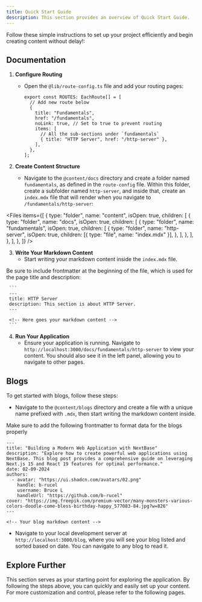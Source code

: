 ```yaml
---
title: Quick Start Guide
description: This section provides an overview of Quick Start Guide.
---
```


Follow these simple instructions to set up your project efficiently and begin creating content without delay!:

## Documentation

1. **Configure Routing**

   - Open the `@lib/route-config.ts` file and add your routing pages:

   
     ```
     export const ROUTES: EachRoute[] = [
       // Add new route below
       {
         title: "Fundamentals",
         href: "/fundamentals",
         noLink: true, // Set to true to prevent routing
         items: [
           // All the sub-sections under `fundamentals`
           { title: "HTTP Server", href: "/http-server" },
         ],
       },
     ];
     ```

2. **Create Content Structure**

   - Navigate to the `@content/docs` directory and create a folder named `fundamentals`, as defined in the `route-config` file. Within this folder, create a subfolder named `http-server`, and inside that, create an `index.mdx` file that will render when you navigate to `/fundamentals/http-server`:

<Files
  items={[
    {
      type: "folder",
      name: "content",
      isOpen: true,
      children: [
        {
          type: "folder",
          name: "docs",
          isOpen: true,
          children: [
            {
              type: "folder",
              name: "fundamentals",
              isOpen: true,
              children: [
                {
                  type: "folder",
                  name: "http-server",
                  isOpen: true,
                  children: [{ type: "file", name: "index.mdx" }],
                },
              ],
            },
          ],
        },
      ],
    },
  ]}
/>


3. **Write Your Markdown Content**
   - Start writing your markdown content inside the `index.mdx` file.

<Note type="warning">
  Be sure to include frontmatter at the beginning of the file, which is used for
  the page title and description:
</Note>

     ```
     ---
     title: HTTP Server
     description: This section is about HTTP Server.
     ---

     <!-- Here goes your markdown content -->
     ```

4. **Run Your Application**
   - Ensure your application is running. Navigate to `http://localhost:3000/docs/fundamentals/http-server` to view your content. You should also see it in the left panel, allowing you to navigate to other pages.

## Blogs

To get started with blogs, follow these steps:

- Navigate to the `@content/blogs` directory and create a file with a unique name prefixed with `.mdx`, then start writing the markdown content inside.

<Note type="warning">
  Make sure to add the following frontmatter to format data for the blogs
  properly
</Note>

```
---
title: "Building a Modern Web Application with NextBase"
description: "Explore how to create powerful web applications using NextBase. This blog post provides a comprehensive guide on leveraging Next.js 15 and React 19 features for optimal performance."
date: 02-09-2024
authors:
  - avatar: "https://ui.shadcn.com/avatars/02.png"
    handle: b-rucel
    username: Bruce L
    handleUrl: "https://github.com/b-rucel"
cover: "https://img.freepik.com/premium-vector/many-monsters-various-colors-doodle-come-bless-birthday-happy_577083-84.jpg?w=826"
---

<!-- Your blog markdown content -->
```

- Navigate to your local development server at `http://localhost:3000/blog`, where you will see your blog listed and sorted based on date. You can navigate to any blog to read it.

## Explore Further

This section serves as your starting point for exploring the application. By following the steps above, you can quickly and easily set up your content. For more customization and control, please refer to the following pages.

